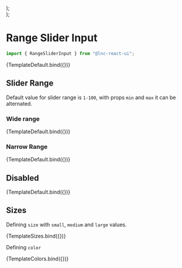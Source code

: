 
<Meta title="Basic Inputs/Range Slider Input" component={RangeSliderInput} />


  <div style={{ display: "flex", flexDirection: "column", gap: "20px" }}>
    <RangeSliderInput {...args} size="small" />
    <RangeSliderInput {...args} size="medium" />
    <RangeSliderInput {...args} size="large" />
  </div>
);

  <div style={{ display: "flex", flexDirection: "column", gap: "15px" }}>
    <RangeSliderInput {...args} color="primary" />
    <RangeSliderInput {...args} color="secondary" />
    <RangeSliderInput {...args} color="success" />
    <RangeSliderInput {...args} color="warning" />
    <RangeSliderInput {...args} color="danger" />
    <RangeSliderInput {...args} color="info" />
  </div>
);

# Range Slider Input
```jsx
import { RangeSliderInput } from "@lnc-react-ui";
```

<Canvas>
  <Story name="Default" args={{}}>
    {TemplateDefault.bind({})}
  </Story>
</Canvas>

## Slider Range

Default value for slider range is `1-100`, with props `min` and `max` it can be alternated.

### Wide range

<Canvas withSource="open">
  <Story
    name="Wide Range"
    args={{
      value: -300,
      min: -500,
      max: 500,
    }}
  >
    {TemplateDefault.bind({})}
  </Story>
</Canvas>

### Narrow Range

<Canvas withSource="open">
  <Story
    name="Narrow Range"
    args={{
      value: 2,
      min: 1,
      max: 10,
    }}
  >
    {TemplateDefault.bind({})}
  </Story>
</Canvas>

## Disabled

<Canvas>
  <Story
    name="Disabled"
    args={{
      disabled: true,
      value: 50,
    }}
  >
    {TemplateDefault.bind({})}
  </Story>
</Canvas>

## Sizes

Defining `size` with `small`, `medium` and `large` values.

<Canvas>
  <Story
    name="Sizes"
    args={{
      value: 50,
    }}
  >
    {TemplateSizes.bind({})}
  </Story>
</Canvas>

Defining `color`

<Canvas>
  <Story
    name="Colors"
    args={{
      value: 50,
    }}
  >
    {TemplateColors.bind({})}
  </Story>
</Canvas>
